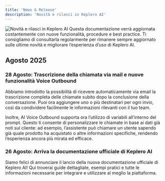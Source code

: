 ```yaml
---
title: 'News & Release'
description: 'Novità e rilasci in Keplero AI'
---
```


<Frame>
<img src="/images/intro/novità.png" alt="Novità e rilasci in Keplero AI" />
</Frame>

<Info>
Questa documentazione verrà aggiornata costantemente con nuove funzionalità, procedure e best practice. Ti consigliamo di consultarla regolarmente per rimanere sempre aggiornato sulle ultime novità e migliorare l’esperienza d’uso di Keplero AI.
</Info>


## Agosto 2025

### 28 Agosto: Trascrizione della chiamata via mail e nuove funzionalità Voice Outbound

Abbiamo introdotto la possibilità di ricevere automaticamente via email la trascrizione completa delle chiamate subito dopo la conclusione della conversazione. Puoi ora aggiungere uno o più destinatari per ogni invio, così da condividere facilmente le informazioni rilevanti con il tuo team.

Inoltre, AI Voice Outbound supporta ora l’utilizzo di variabili all’interno del prompt. Questo ti consente di personalizzare le chiamate in base ai dati già noti sul cliente: ad esempio, l’assistente può chiamare un utente sapendo già quale prodotto ha acquistato o altre informazioni specifiche, rendendo l’esperienza ancora più mirata ed efficace.

### 26 Agosto: Arriva la documentazione ufficiale di Keplero AI 

Siamo felici di annunciare il lancio della nuova documentazione ufficiale di Keplero AI! Qui troverai guide dettagliate, esempi pratici e tutte le informazioni necessarie per integrare e utilizzare al meglio la piattaforma.